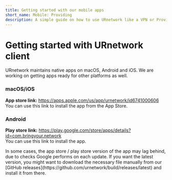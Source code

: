 ```yaml
---
title: Getting started with our mobile apps
short_name: Mobile: Providing
description: A simple guide on how to use URnetwork like a VPN or Provide on Mobile
---
```


# Getting started with URnetwork client

URnetwork maintains native apps on macOS, Android 
and iOS.  We are working on getting apps ready for other
platforms as well.

### macOS/iOS

**App store link:** https://apps.apple.com/us/app/urnetwork/id6741000606<br />
You can use this link to install the app from the App Store.

### Android

**Play store link:** https://play.google.com/store/apps/details?id=com.bringyour.network<br />
You can use this link to install the app.

<Callout type="info">
    In some cases, the app store / play store version of the app may lag behind, due to
    checks Google performs on each update.  If you want the latest version,
    you might want to download the necessary file manually from our 
    [GitHub releases](https://github.com/urnetwork/build/releases/latest) 
    and install it from there.
</Callout>

